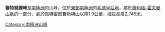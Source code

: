 {{coord|72|3|S|4|45|E|display=title}}

'''塞特努滕峰'''是[[南極洲|南極洲]]的山峰，位於[[東部南極洲|東部南極洲]]的[[毛德皇后地|毛德皇后地]]，屬於[[穆利格-霍夫曼山脈|穆利格-霍夫曼山脈]]的一部分，處於[[佩特雷爾費勒特山|佩特雷爾費勒特山]]以南1.9公里，海拔高度2,745米。

{{Antarctica-geo-stub}}
[[Category:南極洲山峰|Category:南極洲山峰]]